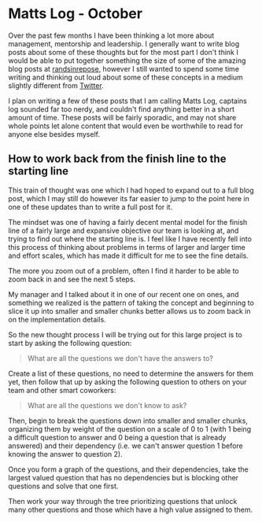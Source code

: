 # Matts Log - October

Over the past few months I have been thinking a lot more about management, mentorship and leadership. I generally want to write blog posts about some of these thoughts but for the most part I don't think I would be able to put together something the size of some of the amazing blog posts at [randsinrepose](http://randsinrepose.com/), however I still wanted to spend some time writing and thinking out loud about some of these concepts in a medium slightly different from [Twitter](https://twitter.com/immatthamlin).

I plan on writing a few of these posts that I am calling Matts Log, captains log sounded far too nerdy, and couldn't find anything better in a short amount of time. These posts will be fairly sporadic, and may not share whole points let alone content that would even be worthwhile to read for anyone else besides myself.


## How to work back from the finish line to the starting line

This train of thought was one which I had hoped to expand out to a full blog post, which I may still do however its far easier to jump to the point here in one of these updates than to write a full post for it.

The mindset was one of having a fairly decent mental model for the finish line of a fairly large and expansive objective our team is looking at, and trying to find out where the starting line is. I feel like I have recently fell into this process of thinking about problems in terms of larger and larger time and effort scales, which has made it difficult for me to see the fine details.

The more you zoom out of a problem, often I find it harder to be able to zoom back in and see the next 5 steps.

My manager and I talked about it in one of our recent one on ones, and something we realized is the pattern of taking the concept and beginning to slice it up into smaller and smaller chunks better allows us to zoom back in on the implementation details.

So the new thought process I will be trying out for this large project is to start by asking the following question:

> What are all the questions we don't have the answers to?

Create a list of these questions, no need to determine the answers for them yet, then follow that up by asking the following question to others on your team and other smart coworkers:

> What are all the questions we don't know to ask?

Then, begin to break the questions down into smaller and smaller chunks, organizing them by weight of the question on a scale of 0 to 1 (with 1 being a difficult question to answer and 0 being a question that is already answered) and their dependency (i.e. we can't answer question 1 before knowing the answer to question 2).

Once you form a graph of the questions, and their dependencies, take the largest valued question that has no dependencies but is blocking other questions and solve that one first.

Then work your way through the tree prioritizing questions that unlock many other questions and those which have a high value assigned to them.


